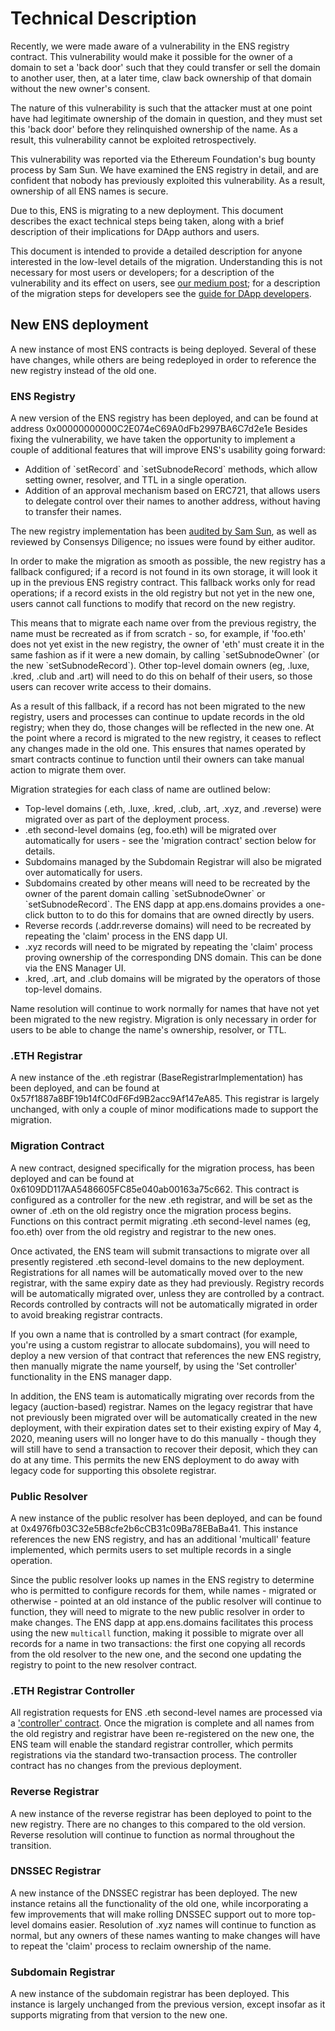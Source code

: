 # Technical Description

Recently, we were made aware of a vulnerability in the ENS registry contract. This vulnerability would make it possible for the owner of a domain to set a 'back door' such that they could transfer or sell the domain to another user, then, at a later time, claw back ownership of that domain without the new owner's consent.

The nature of this vulnerability is such that the attacker must at one point have had legitimate ownership of the domain in question, and they must set this 'back door' before they relinquished ownership of the name. As a result, this vulnerability cannot be exploited retrospectively.

This vulnerability was reported via the Ethereum Foundation's bug bounty process by Sam Sun. We have examined the ENS registry in detail, and are confident that nobody has previously exploited this vulnerability. As a result, ownership of all ENS names is secure.

Due to this, ENS is migrating to a new deployment. This document describes the exact technical steps being taken, along with a brief description of their implications for DApp authors and users.

This document is intended to provide a detailed description for anyone interested in the low-level details of the migration. Understanding this is not necessary for most users or developers; for a description of the vulnerability and its effect on users, see [our medium post](https://medium.com/the-ethereum-name-service/ens-registry-migration-bug-fix-new-features-64379193a5a); for a description of the migration steps for developers see the [guide for DApp developers](guide-for-dapp-developers.md).

## New ENS deployment

A new instance of most ENS contracts is being deployed. Several of these have changes, while others are being redeployed in order to reference the new registry instead of the old one.

### ENS Registry

A new version of the ENS registry has been deployed, and can be found at address 0x00000000000C2E074eC69A0dFb2997BA6C7d2e1e Besides fixing the vulnerability, we have taken the opportunity to implement a couple of additional features that will improve ENS's usability going forward:

* Addition of \`setRecord\` and \`setSubnodeRecord\` methods, which allow setting owner, resolver, and TTL in a single operation.
* Addition of an approval mechanism based on ERC721, that allows users to delegate control over their names to another address, without having to transfer their names.

The new registry implementation has been [audited by Sam Sun](https://gist.github.com/samczsun/2f0a2e266191042baada48c5407d8986), as well as reviewed by Consensys Diligence; no issues were found by either auditor.

In order to make the migration as smooth as possible, the new registry has a fallback configured; if a record is not found in its own storage, it will look it up in the previous ENS registry contract. This fallback works only for read operations; if a record exists in the old registry but not yet in the new one, users cannot call functions to modify that record on the new registry.

This means that to migrate each name over from the previous registry, the name must be recreated as if from scratch - so, for example, if 'foo.eth' does not yet exist in the new registry, the owner of 'eth' must create it in the same fashion as if it were a new domain, by calling \`setSubnodeOwner\` (or the new \`setSubnodeRecord\`). Other top-level domain owners (eg, .luxe, .kred, .club and .art) will need to do this on behalf of their users, so those users can recover write access to their domains.

As a result of this fallback, if a record has not been migrated to the new registry, users and processes can continue to update records in the old registry; when they do, those changes will be reflected in the new one. At the point where a record is migrated to the new registry, it ceases to reflect any changes made in the old one. This ensures that names operated by smart contracts continue to function until their owners can take manual action to migrate them over.

Migration strategies for each class of name are outlined below:

* Top-level domains (.eth, .luxe, .kred, .club, .art, .xyz, and .reverse) were migrated over as part of the deployment process.
* .eth second-level domains (eg, foo.eth) will be migrated over automatically for users - see the 'migration contract' section below for details.
* Subdomains managed by the Subdomain Registrar will also be migrated over automatically for users.
* Subdomains created by other means will need to be recreated by the owner of the parent domain calling \`setSubnodeOwner\` or \`setSubnodeRecord\`. The ENS dapp at app.ens.domains provides a one-click button to to do this for domains that are owned directly by users.
* Reverse records (.addr.reverse domains) will need to be recreated by repeating the 'claim' process in the ENS dapp UI.
* .xyz records will need to be migrated by repeating the 'claim' process proving ownership of the corresponding DNS domain. This can be done via the ENS Manager UI.
* .kred, .art, and .club domains will be migrated by the operators of those top-level domains.

Name resolution will continue to work normally for names that have not yet been migrated to the new registry. Migration is only necessary in order for users to be able to change the name's ownership, resolver, or TTL.

### .ETH Registrar

A new instance of the .eth registrar (BaseRegistrarImplementation) has been deployed, and can be found at 0x57f1887a8BF19b14fC0dF6Fd9B2acc9Af147eA85. This registrar is largely unchanged, with only a couple of minor modifications made to support the migration.

### Migration Contract

A new contract, designed specifically for the migration process, has been deployed and can be found at 0x6109DD117AA5486605FC85e040ab00163a75c662. This contract is configured as a controller for the new .eth registrar, and will be set as the owner of .eth on the old registry once the migration process begins. Functions on this contract permit migrating .eth second-level names (eg, foo.eth) over from the old registry and registrar to the new ones.

Once activated, the ENS team will submit transactions to migrate over all presently registered .eth second-level domains to the new deployment. Registrations for all names will be automatically moved over to the new registrar, with the same expiry date as they had previously. Registry records will be automatically migrated over, unless they are controlled by a contract. Records controlled by contracts will not be automatically migrated in order to avoid breaking registrar contracts.

If you own a name that is controlled by a smart contract (for example, you're using a custom registrar to allocate subdomains), you will need to deploy a new version of that contract that references the new ENS registry, then manually migrate the name yourself, by using the 'Set controller' functionality in the ENS manager dapp.

In addition, the ENS team is automatically migrating over records from the legacy (auction-based) registrar. Names on the legacy registrar that have not previously been migrated over will be automatically created in the new deployment, with their expiration dates set to their existing expiry of May 4, 2020, meaning users will no longer have to do this manually - though they will still have to send a transaction to recover their deposit, which they can do at any time. This permits the new ENS deployment to do away with legacy code for supporting this obsolete registrar.

### Public Resolver

A new instance of the public resolver has been deployed, and can be found at 0x4976fb03C32e5B8cfe2b6cCB31c09Ba78EBaBa41. This instance references the new ENS registry, and has an additional 'multicall' feature implemented, which permits users to set multiple records in a single operation.

Since the public resolver looks up names in the ENS registry to determine who is permitted to configure records for them, while names - migrated or otherwise - pointed at an old instance of the public resolver will continue to function, they will need to migrate to the new public resolver in order to make changes. The ENS dapp at app.ens.domains facilitates this process using the new `multicall` function, making it possible to migrate over all records for a name in two transactions: the first one copying all records from the old resolver to the new one, and the second one updating the registry to point to the new resolver contract.

### .ETH Registrar Controller

All registration requests for ENS .eth second-level names are processed via a ['controller' contract](https://docs.ens.domains/contract-api-reference/.eth-permanent-registrar/controller). Once the migration is complete and all names from the old registry and registrar have been re-registered on the new one, the ENS team will enable the standard registrar controller, which permits registrations via the standard two-transaction process. The controller contract has no changes from the previous deployment.

### Reverse Registrar

A new instance of the reverse registrar has been deployed to point to the new registry. There are no changes to this compared to the old version. Reverse resolution will continue to function as normal throughout the transition.

### DNSSEC Registrar

A new instance of the DNSSEC registrar has been deployed. The new instance retains all the functionality of the old one, while incorporating a few improvements that will make rolling DNSSEC support out to more top-level domains easier. Resolution of .xyz names will continue to function as normal, but any owners of these names wanting to make changes will have to repeat the 'claim' process to reclaim ownership of the name.

### Subdomain Registrar

A new instance of the subdomain registrar has been deployed. This instance is largely unchanged from the previous version, except insofar as it supports migrating from that version to the new one.
